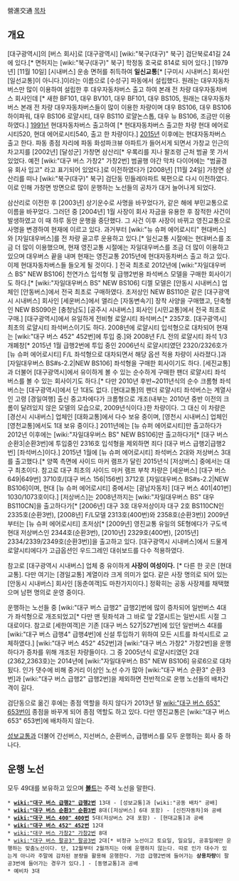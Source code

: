 營進交通
[[목차]]

== 개요 ==
[대구광역시]의 [버스 회사]로 [대구광역시] [wiki:"북구(대구)" 북구] 검단북로41길 24에 있다.[* 면허지는 [wiki:"북구(대구)" 북구] 학정동 호국로 814로 되어 있다.] [1979년] [11월 10일] [시내버스] 운송 면허를 취득하여 '''일신교통'''[* [구미시 시내버스] 회사인 [일선교통]이 아니다.]이라는 이름으로 [수성구] 파동에서 설립했다. 원래는 대우자동차버스만 많이 이용하여 설립한 후 대우자동차버스 출고 하여 본래 전 차량 대우자동차버스 회사인데 [* 새한 BF101, 대우 BV101, 대우 BF101, 대우 BS105, 원래는 대우자동차버스 본래 전 차량 대우자동차버스들이 많이 이용한 차량이며 대우 BS106, 대우 BS106 하이파워, 대우 BS106 로얄시티, 대우 BS110 로얄논스톱, 대우 뉴 BS106, 조금만 이용 하였다.] [[1991년]] 현대자동차버스 출고하여 [* 현대자동차버스 출고한 차량 현대 에어로시티520, 현대 에어로시티540, 출고 한 차량이다.] [[2015년]] 이후에는 현대자동차버스 출고 한다. 파동 종점 자리에 파동 화성파크뷰 아파트가 들어서게 되면서 가창교 인근의 차고지를 [2002년] [달성군] 가창면 삼산리[* 우록리를 지나 팔조령 근처 범골 못 가서 있었다. 예전 [wiki:"대구 버스 가창2" 가창2번] 범골행 야간 막차 다이어에는 "범골경유 회사 입고" 라고 표기되어 있었다.]로 이전하였다가 [2008년] [11월 24일] 가창면 삼산리를 떠나 [wiki:"북구(대구)" 북구] 검단동 민들레아파트 북편으로 다시 이전하였다. 이로 인해 가창면 방면으로 많이 운행하는 노선들의 공차가 대거 늘어나게 되었다.

삼산리로 이전한 후 [2003년] 상기운수로 사명을 바꾸었다가, 같은 해에 부민교통으로 이름을 바꾸었다. 그러던 중 [2004년] 1월 사장이 회사 자금을 유용한 후 잠적한 사건이 발생하였고 이 때 하루 동안 운행을 중단했다. 그 사건 이후 사장이 바뀌고 영진교통으로 사명을 변경하여 현재에 이르고 있다. 과거부터 [wiki:"뉴 슈퍼 에어로시티" 현대버스]와 [자일대우버스]를 전 차량 골고루 운용하고 있다.[* 일신교통 시절에는 현대버스를 조금 더 많이 이용했으며, 현재 영진교통 시절에는 자일대우버스를 조금 더 많이 이용하고 있으며 대우버스 끝을 내며 현재는 영진교통 2015년에 현대자동차버스 출고 하고 있다. 이제 현대자동차버스들 들오게 될 것이다. ] 전국 최초로 2012년에 [wiki:"자일대우버스 BS" NEW BS106] 천연가스 입석형 및 급행2번용 좌석버스 모델을 구매한 회사이기도 하다.[* [wiki:"자일대우버스 BS" NEW BS106] 디젤 모델은 [안동시 시내버스] 업체인 [안동버스]에서 전국 최초로 구매하였다. 초저상인 NEW BS110은 같은 [대구광역시 시내버스] 회사인 [세운버스]에서 앨리슨 [자동변속기] 장착 사양을 구매했고, 단축형인 NEW BS090은 [충청남도] [공주시 시내버스] 회사인 [시민교통]에서 전국 최초로 구매.] [대구광역시]에서 유일하게 전비형 로얄시티 좌석버스[* 2357호. [대구광역시] 최초의 로얄시티 좌석버스이기도 하다. 2008년에 로얄시티 입석형으로 대차되어 현재는 [wiki:"대구 버스 452" 452번]에 투입 중.]와 2008년 F/L 전의 로얄시티 좌석 1/3 개폐창[* 2015년 1월 급행2번에 투입 중인 2006년식 로얄시티였던 2320/2326호가 [뉴 슈퍼 에어로시티] F/L 좌석형으로 대차되면서 해당 옵션 적용 차량이 사라졌다.]과 [자일대우버스 BS#s-2.2|NEW BS106] 좌석형을 구매한 회사이기도 하다. [세진교통]과 더불어 [대구광역시]에서 유이하게 볼 수 있는 순수하게 구매한 팬더 로얄시티 좌석버스를 볼 수 있는 회사이기도 하다.[* 다만 2010년 후반~2011년식의 순수 크롬형 좌석버스는 [대구광역시]에서 단 1대도 없다. [현대교통]의 팬더 로얄시티 좌석버스는 계열사인 고령 [경일여행] 출신 중고차에다가 크롬형으로 개조(내부는 2010년 중반 이전의 크롬이 달려있지 않은 모델의 모습으로, 2009년식이다.)한 차량이다. 그 대신 이 차량은 [경산시 시내버스] 업체인 [대화교통]에서 다수 보유 중이며, [영천시 시내버스] 업체인 [영천교통]에서도 1대 보유 중이다.] 2011년에는 [뉴 슈퍼 에어로시티]만 출고하다가 2012년 이후에는 [wiki:"자일대우버스 BS" NEW BS106]만 출고하다가[* [대구 버스 순환3|순환3번]에 투입중인 2316호 입석형을 제외하면 죄다 [대구 버스 급행2|급행2번] [좌석버스]이다.] 2015년 1월에 [뉴 슈퍼 에어로시티] 좌석버스 2대와 저상버스 3대를 출고했다.[* 양쪽 측면에 사이드 마커 램프가 달린 2015년식 [저상버스] 중에서는 대구 최초이다. 참고로 대구 최초의 사이드 마커 램프 부착 차량은 [세운버스] [대구 버스 649|649번] 3710호/[대구 버스 156|156번] 3712호 [자일대우버스 BS#s-2.2|NEW BS106]이며, 현대 [뉴 슈퍼 에어로시티] 중에서는 [광남자동차] [대구 버스 401|401번] 1030/1073호이다.] [저상버스]는 2008년까지는 [wiki:"자일대우버스 BS" 대우 BS110CN]을 출고하다가[* [2006년] 대구 3호 대우저상이자 대구 2호 BS110CN인 2335호(순환3번), [2008년] F/L모델 2313호(400번)와 2358호(순환3번)] 2009년부터는 [뉴 슈퍼 에어로시티] 초저상[* [2009년] 영진교통 유일의 SE형에다가 구도색 현대 저상버스인 2344호(순환3번), [2010년] 2329호(400번), [2015년] 2334/2339/2349호(순환3번)]을 출고하고 있다. [대구광역시 시내버스]에서 드물게 로얄시티에다가 고급옵션인 우드그레인 대쉬보드를 다수 적용하였다.

참고로 [대구광역시 시내버스] 업체 중 유이하게 '''사장이 여성이다.''' [* 다른 한 곳은 [현대교통]. 다만 여기는 [경일교통] 계열이라 크게 의미가 없다. 같은 사장 명의로 되어 있는 [안동시 시내버스] 회사인 [동춘여객]도 마찬가지이다.] 정확히는 공동 사장제를 채택했으며 남편 명의로 운영 중이다.

운행하는 노선들 중 [wiki:"대구 버스 급행2" 급행2]번에 많이 증차되어 일반버스 4대가 좌석형으로 개조되었고[* 다만 맨 뒷좌석과 그 바로 앞 2열시트는 일반시트 시절 그대로이다. 참고로 [세한여객]은 기존 [대구 버스 527|527번]에 있던 일반버스 4대를 [wiki:"대구 버스 급행4" 급행4번]에 신설 투입하기 위하여 모든 시트를 좌석시트로 교체하였다.] [wiki:"대구 버스 452" 452번]과 [wiki:"대구 버스 가창2" 가창2번]을 운행하다가 증차를 위해 개조된 차량들이다. 그 중 2005년식 로얄시티였던 2대(2362,2363호)는 2014년에 [wiki:"자일대우버스 BS" NEW BS106] 유로6으로 대차됬다. 인가 댓수에 비해 중거리 이상인 노선 수가 많아 [wiki:"대구 버스 순환3" 순환3번]과 [wiki:"대구 버스 급행2" 급행2번]을 제외하면 전반적으로 운행 노선들의 배차간격이 길다.

검단동으로 옮긴 후에는 종점 역할을 하지 않다가 2013년 말 [[wiki:"대구 버스 653" 653번]]이 종점을 바꾸게 되어 종점 역할도 하고 있다. 다만 영진교통은 [wiki:"대구 버스 653" 653번]에 배차하지 않는다.

[[성보교통]]과 더불어 간선버스, 지선버스, 순환버스, 급행버스를 모두 운행하는 회사 중 하나다.

== 운행 노선 ==
모두 49대를 보유하고 있으며 '''[[볼드]]'''는 주력 노선을 말한다.
 * '''[[wiki:"대구 버스 급행2" 급행2번]]''' 13대 - [성보교통]과 [wiki:"공동 배차" 공배]
 * '''[[wiki:"대구 버스 순환3" 순환3번]]''' 8대([저상버스] 6대 포함) - [신진자동차]와 공배
 * '''[[wiki:"대구 버스 400" 400번]]''' 5대(저상버스 2대 포함) - [현대교통]과 공배
 * '''[[wiki:"대구 버스 452" 452번]]''' 12대
 * [[wiki:"대구 버스 가창2" 가창2번]] 8대
 * [[wiki:"대구 버스 팔공3" 팔공3번]] 2대[* 비정규 노선이고 토요일, 일요일, 공휴일에만 운행하는 맞춤노선이다. 단, 12월부터 2월까지는 아예 운행하지 않는다. 따로 인가 대수가 있는게 아니라 주말에 감차된 분량을 활용해 운행한다. 가끔 급행2번에 들어가는 '''상용차량'''이 팔공3번에 들어가는 경우가 있다.] - [동명교통]과 공배
 * 예비차 3대
